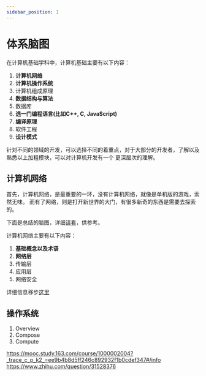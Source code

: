 ```yaml
---
sidebar_position: 1
---
```



# 体系脑图

在计算机基础学科中，计算机基础主要有以下内容：

1. **计算机网络**
2. **计算机操作系统**
3. 计算机组成原理
4. **数据结构与算法**
5. 数据库
6. **选一门编程语言(比如C++, C, JavaScript)**
7. **编译原理**
8. 软件工程
9. **设计模式**

针对不同的领域的开发，可以选择不同的着重点，对于大部分的开发者，了解以及熟悉以上加粗模块，可以对计算机开发有一个
更深层次的理解。

## 计算机网络

首先，计算机网络，是最重要的一环，没有计算机网络，就像是单机版的游戏，索然无味。
而有了网络，则是打开新世界的大门，有很多新奇的东西是需要去探索的。

下面是总结的脑图，详细[请看](https://v3.processon.com/view/link/6475c4522d64ca6f9d98d81e#map)，供参考。

<ProcessOn id='64353f9c5df27e5a4759be1e'/>

计算机网络主要有以下内容：

1. **基础概念以及术语**
2. **网络层**
3. 传输层
4. 应用层
5. 网络安全

详细信息移步[这里](/docs/computer-fundamentals/computer-network/overview)


## 操作系统

1. Overview
2. Compose 
3. Compute

https://mooc.study.163.com/course/1000002004?_trace_c_p_k2_=ee9b4b8d5ff246c892932f1b0cdef347#/info
https://www.zhihu.com/question/31528376


